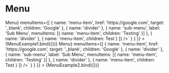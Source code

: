 
<Meta title="Components/Menu" component={Menu} />

# Menu

<Canvas>
  <Story
    name="Menu"
    parameters={{
      docs: {
        source: {
          code: dedent`
          <Menu
            menuButton={<ButtonPrimary>Menu</ButtonPrimary>}
            menuItems={[
              { name: 'menu-item', href: 'https://google.com', target: '_blank', children: 'Google' },
              { name: 'divider' },
              { name: 'sub-menu', label: 'Sub Menu', menuItems: [{ name: 'menu-item', children: 'Testing' }] },
              { name: 'divider' },
              { name: 'menu-item', children: <ButtonPrimary>Test</ButtonPrimary> }
            ]}
          />`
        }
      }
    }}
  >
    {MenuExample1.bind({})}
  </Story>
  <Story
    name="Menu with hover"
    parameters={{
      docs: {
        source: {
          code: dedent`
          <Menu
          hoverable
            menuButton={<ButtonPrimary>Menu</ButtonPrimary>}
            menuItems={[
              { name: 'menu-item', href: 'https://google.com', target: '_blank', children: 'Google' },
              { name: 'divider' },
              { name: 'sub-menu', label: 'Sub Menu', menuItems: [{ name: 'menu-item', children: 'Testing' }] },
              { name: 'divider' },
              { name: 'menu-item', children: <ButtonPrimary>Test</ButtonPrimary> }
            ]}
          />`
        }
      }
    }}
  >
    {MenuExample2.bind({})}
  </Story>
  <ArgsTable of={Menu} />
</Canvas>
